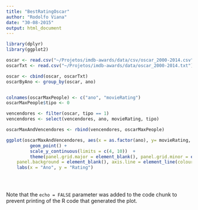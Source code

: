 ```yaml
---
title: "BestRatingOscar"
author: "Rodolfo Viana"
date: "30-08-2015"
output: html_document
---
```


```r
library(dplyr)
library(ggplot2)

oscar <- read.csv("~/Projetos/imdb-awards/data/csv/oscar_2000-2014.csv")
oscarTxt <- read.csv("~/Projetos/imdb-awards/data/oscar_2000-2014.txt")

oscar <- cbind(oscar, oscarTxt)
oscarByAno <- group_by(oscar, ano)


colnames(oscarMaxPeople) <- c("ano", "movieRating")
oscarMaxPeople$tipo <- 0

vencendores <- filter(oscar, tipo == 1)
vencendores <- select(vencendores, ano, movieRating, tipo)

oscarMaxAndVencendores <- rbind(vencendores, oscarMaxPeople)

ggplot(oscarMaxAndVencendores, aes(x = as.factor(ano), y= movieRating, colour=as.factor(tipo)))+ 
         geom_point() + 
         scale_y_continuous(limits = c(4, 10))  +
         theme(panel.grid.major = element_blank(), panel.grid.minor = element_blank(), 
    panel.background = element_blank(), axis.line = element_line(colour = "black")) +
    labs(x = "Ano", y = "Rating") 


  
```

Note that the `echo = FALSE` parameter was added to the code chunk to prevent printing of the R code that generated the plot.
